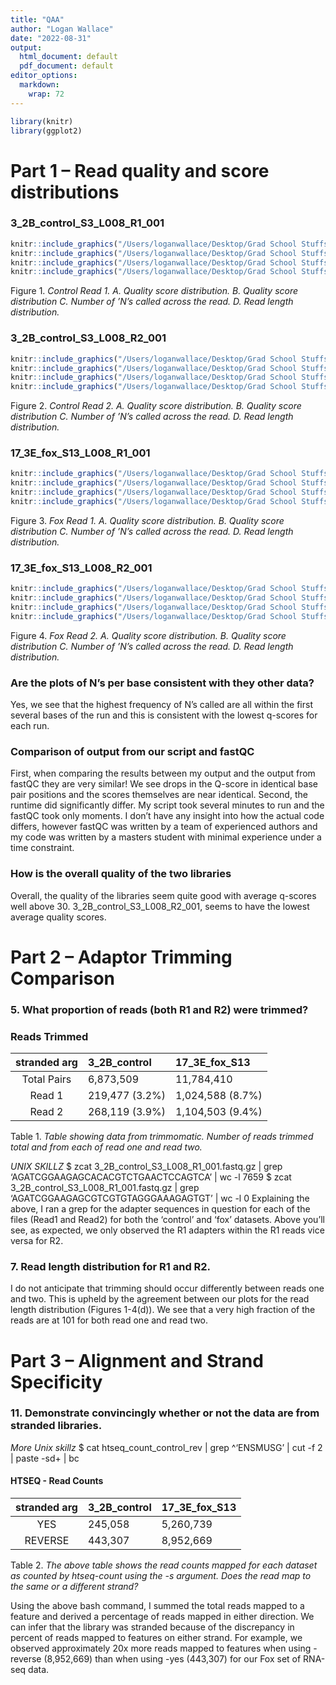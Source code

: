 ```yaml
---
title: "QAA"
author: "Logan Wallace"
date: "2022-08-31"
output:
  html_document: default
  pdf_document: default
editor_options:
  markdown:
    wrap: 72
---
```


```r
library(knitr)
library(ggplot2)
```

# Part 1 -- Read quality and score distributions

### 3_2B_control_S3_L008_R1_001

```r
knitr::include_graphics("/Users/loganwallace/Desktop/Grad School Stuffs/Bi623/Images/3_2B_control_S3_L008_R1_001_per_base_sequence_quality.png")
knitr::include_graphics("/Users/loganwallace/Desktop/Grad School Stuffs/Bi623/Images/3_2B_control_S3_L008_R1_001.hist.png")
knitr::include_graphics("/Users/loganwallace/Desktop/Grad School Stuffs/Bi623/Images/3_2B_control_S3_L008_R1_001_per_base_n_content.png")
knitr::include_graphics("/Users/loganwallace/Desktop/Grad School Stuffs/Bi623/Images/3_2B_control_S3_R1_trim_paired.fastq.png")
```

Figure 1. *Control Read 1. A. Quality score distribution.* *B. Quality
score distribution C. Number of 'N's called* *across the read. D. Read
length distribution.*

### 3_2B_control_S3_L008_R2_001

```r
knitr::include_graphics("/Users/loganwallace/Desktop/Grad School Stuffs/Bi623/Images/3_2B_control_S3_L008_R2_001_per_base_sequence_quality.png")
knitr::include_graphics("/Users/loganwallace/Desktop/Grad School Stuffs/Bi623/Images/3_2B_control_S3_L008_R2_001.hist.png")
knitr::include_graphics("/Users/loganwallace/Desktop/Grad School Stuffs/Bi623/Images/3_2B_control_S3_L008_R2_001_per_base_n_content.png")
knitr::include_graphics("/Users/loganwallace/Desktop/Grad School Stuffs/Bi623/Images/3_2B_control_S3_R2_trim_paired.fastq.png")
```

Figure 2. *Control Read 2. A. Quality score distribution.* *B. Quality
score distribution C. Number of 'N's called* *across the read. D. Read
length distribution.*

### 17_3E_fox_S13_L008_R1_001

```r
knitr::include_graphics("/Users/loganwallace/Desktop/Grad School Stuffs/Bi623/Images/17_3E_fox_S13_L008_R1_001_per_base_sequence_quality.png")
knitr::include_graphics("/Users/loganwallace/Desktop/Grad School Stuffs/Bi623/Images/17_3E_fox_S13_L008_R1_001.hist.png")
knitr::include_graphics("/Users/loganwallace/Desktop/Grad School Stuffs/Bi623/Images/17_3E_fox_S13_L008_R1_001_per_base_n_content.png")
knitr::include_graphics("/Users/loganwallace/Desktop/Grad School Stuffs/Bi623/Images/17_3E_fox_S13_R1__trim_paired.png")
```

Figure 3. *Fox Read 1. A. Quality score distribution.* *B. Quality score
distribution C. Number of 'N's called* *across the read. D. Read length
distribution.*

### 17_3E_fox_S13_L008_R2_001

```r
knitr::include_graphics("/Users/loganwallace/Desktop/Grad School Stuffs/Bi623/Images/17_3E_fox_S13_L008_R2_001_per_base_sequence_quality.png")
knitr::include_graphics("/Users/loganwallace/Desktop/Grad School Stuffs/Bi623/Images/17_3E_fox_S13_L008_R2_001.hist.png")
knitr::include_graphics("/Users/loganwallace/Desktop/Grad School Stuffs/Bi623/Images/17_3E_fox_S13_L008_R2_001_per_base_n_content.png")
knitr::include_graphics("/Users/loganwallace/Desktop/Grad School Stuffs/Bi623/Images/17_3E_fox_S13_R2_trim_paired.png")
```

Figure 4. *Fox Read 2. A. Quality score distribution.* *B. Quality score
distribution C. Number of 'N's called* *across the read. D. Read length
distribution.*

### Are the plots of N's per base consistent with they other data?

Yes, we see that the highest frequency of N's called are all within the
first several bases of the run and this is consistent with the lowest
q-scores for each run.

### Comparison of output from our script and fastQC

First, when comparing the results between my output and the output from
fastQC they are very similar! We see drops in the Q-score in identical
base pair positions and the scores themselves are near identical.
Second, the runtime did significantly differ. My script took several
minutes to run and the fastQC took only moments. I don't have any
insight into how the actual code differs, however fastQC was written by
a team of experienced authors and my code was written by a masters
student with minimal experience under a time constraint.

### How is the overall quality of the two libraries

Overall, the quality of the libraries seem quite good with average
q-scores well above 30. 3_2B_control_S3_L008_R2_001, seems to have the
lowest average quality scores.

# Part 2 -- Adaptor Trimming Comparison

### 5. What proportion of reads (both R1 and R2) were trimmed?

### Reads Trimmed

| stranded arg | 3_2B_control   | 17_3E_fox_S13    |
|:------------:|:---------------|:-----------------|
| Total Pairs  | 6,873,509      | 11,784,410       |
|    Read 1    | 219,477 (3.2%) | 1,024,588 (8.7%) |
|    Read 2    | 268,119 (3.9%) | 1,104,503 (9.4%) |

Table 1. *Table showing data from trimmomatic.* *Number of reads trimmed
total and from each of* *read one and read two.*

*UNIX SKILLZ* \$ zcat 3_2B_control_S3_L008_R1_001.fastq.gz \| grep
'AGATCGGAAGAGCACACGTCTGAACTCCAGTCA' \| wc -l 7659 \$ zcat
3_2B_control_S3_L008_R1_001.fastq.gz \| grep
'AGATCGGAAGAGCGTCGTGTAGGGAAAGAGTGT' \| wc -l 0 Explaining the above, I
ran a grep for the adapter sequences in question for each of the files
(Read1 and Read2) for both the 'control' and 'fox' datasets. Above
you'll see, as expected, we only observed the R1 adapters within the R1
reads vice versa for R2.

### 7. Read length distribution for R1 and R2.

I do not anticipate that trimming should occur differently between reads
one and two. This is upheld by the agreement between our plots for the
read length distribution (Figures 1-4(d)). We see that a very high
fraction of the reads are at 101 for both read one and read two.

# Part 3 -- Alignment and Strand Specificity

### 11. Demonstrate convincingly whether or not the data are from stranded libraries.

*More Unix skillz* \$ cat htseq_count_control_rev \| grep \^'ENSMUSG' \|
cut -f 2 \| paste -sd+ \| bc

#### HTSEQ - Read Counts

| stranded arg | 3_2B_control | 17_3E_fox_S13 |
|:------------:|:-------------|:--------------|
|     YES      | 245,058      | 5,260,739     |
|   REVERSE    | 443,307      | 8,952,669     |

Table 2. *The above table shows the read counts mapped for each*
*dataset as counted by htseq-count using the -s argument.* *Does the
read map to the same or a different strand?*

Using the above bash command, I summed the total reads mapped to a
feature and derived a percentage of reads mapped in either direction. We
can infer that the library was stranded because of the discrepancy in
percent of reads mapped to features on either strand. For example, we
observed approximately 20x more reads mapped to features when using
-reverse (8,952,669) than when using -yes (443,307) for our Fox set of
RNA-seq data.
